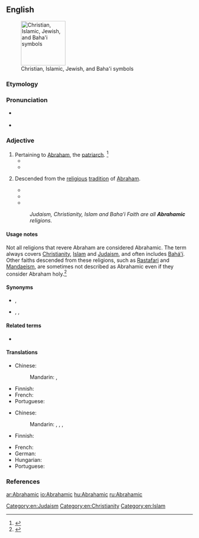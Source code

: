 ==English==
[[File:4 Abrahamic symbols vector.svg|thumb|120px|Christian, Islamic, Jewish, and Baha'i symbols]]

===Etymology===
{{suffix|Abraham|ic|lang=en}}

===Pronunciation===
* {{a|RP}} {{IPA|/eɪ.bɹəˈhæm.ɪk/|lang=en}}
* {{a|US}} {{IPA|/eɪ.bɹəˈhæm.ɪk/|lang=en}}

===Adjective===
{{en-adj}}

# Pertaining to [[Abraham]], the [[patriarch]]. {{defdate|First attested in the early 19<sup>th</sup> century.}}<ref name=SOED>{{R:SOED5|page=7}}</ref>
#* {{quote-magazine|year=1832|volume=4|author=Issac Cullimore|magazine=The Morning watch: or, Quarterly journal on prophecy, and theological review|title=Criteria for Determining the Accuracy of Scripture Chronology|passage=[T]he Noachic and '''Abrahamic''' churches are connected by Shem, and the other long-lived patriarchs, who existed before the apostasy of Noah's posterity, and survived it}}
#* {{quote-journal|year=1896|journal=The Methodist review|page=66|title=Spiritual Development of St. Paul|author=James S. Kennedy|url=http://books.google.com/books?id=YTAuAAAAYAAJ&printsec=titlepage#PPA66,M1|passage=Paul's faith was at this crisis in his spiritual illumination more '''Abrahamic''' than Christlike in its character.}}
# {{label|en|of a religion}} Descended from the [[religious]] [[tradition]] of [[Abraham]].
#* {{quote-book|year=2005|quotee=Jacques Derrida|page=121|passage=[The ''messianic''] does not belong properly to any '''Abrahamic''' religion (even if I may here continue “entre nous” for essential reasons of language and of place, of culture, and of provisional rhetorical and historical strategy of which I will speak later, to give to it names inscribed by the '''Abrahamic''' religions).|title=Derrida and Religion: Other Testaments|author=Yvonne Sherwood and Kevin Hart}}
#* {{quote-book|title=Religion: Beyond a Concept|author=Hent De Vries|year=2007|page=123|isbn=0823227251|passage=Most anthropologists, myself at the forefront, are doubtless incredibly naive about the nature of Christianity and provincial with respect to the depth and riches of '''Abrahamic'''-based theory for the analysis of religious phenomena more broadly no less than for philosophy.}}
#* {{quote-book|year=2009|title=The Borders of Islam|isbn=0231154224|author=Stig Jarle Hansen, Atle Mesøy, Tuncay Kardas|page=158|passage=Christianity, not Islam, was the first of the '''Abrahamic''' cults to come to the Sudan.}}
#: ''Judaism, Christianity, Islam and Baha'i Faith are all '''Abrahamic''' religions.''

====Usage notes====
Not all religions that revere Abraham are considered Abrahamic. The term always covers [[Christianity]], [[Islam]] and [[Judaism]], and often includes [[Bahá'í]]. Other faiths descended from these religions, such as [[Rastafari]] and [[Mandaeism]], are sometimes not described as Abrahamic even if they consider Abraham holy.<ref>{{cite-web|url=http://www.religioustolerance.org/alt_mean1.htm|publisher=Ontario Consultants on Religious Tolerance|title=Meanings of ambiguous terms beginning with the letters "A" to "R"|accessdate=2012-06-09}}</ref>

====Synonyms====
* {{sense|pertaining to Abraham}} {{l|en|Abrahamical}}, {{l|en|Ibrahimic}}
* {{sense|of the family of religions revering Abraham}} {{l|en|Abrahamist}}, {{l|en|Ibrahimic}}, {{l|en|Semitic}}

====Related terms====
* {{l|en|Abrahamism}}

====Translations====
{{trans-top|pertaining to Abraham}}
* Chinese:
*: Mandarin: {{t+|cmn|亞伯拉罕|alt=亞伯拉罕的|sc=Hani}}, {{t|cmn|亚伯拉罕|alt=亚伯拉罕的|tr=Yàbólāhǎn de|sc=Hani}}
{{trans-mid}}
* Finnish: {{t|fi|abrahamilainen}}
* French: {{t+|fr|abrahamique}}
* Portuguese: {{t|pt|abraâmico}}
{{trans-bottom}}

{{trans-top|pertaining to Abrahamic religions}}
* Chinese:
*: Mandarin: {{t|cmn|亞伯拉罕諸教|sc=Hani}}, {{t|cmn|亚伯拉罕诸教|tr=Yàbólāhǎn zhūjiào|sc=Hani}}, {{t|cmn|亞伯拉罕宗教|sc=Hani}}, {{t|cmn|亚伯拉罕宗教|tr=Yàbólāhǎn zōngjiào|sc=Hani}}
* Finnish: {{t|fi|abrahamilainen}}
{{trans-mid}}
* French: {{t+|fr|abrahamique}}
* German: {{t|de|abrahamitisch}}
* Hungarian: {{t+|hu|ábrahámi}}
* Portuguese: {{t|pt|abraâmico}}
{{trans-bottom}}

===References===
<references/>

[[Category:en:Judaism]]
[[Category:en:Christianity]]
[[Category:en:Islam]]

[[ar:Abrahamic]]
[[io:Abrahamic]]
[[hu:Abrahamic]]
[[ru:Abrahamic]]